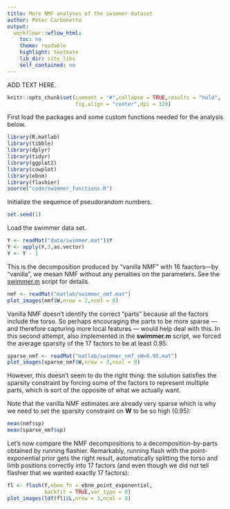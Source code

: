 ```yaml
---
title: More NMF analyses of the swimmer dataset
author: Peter Carbonetto
output:
  workflowr::wflow_html:
    toc: no
    theme: readable
    highlight: textmate
    lib_dir: site_libs
    self_contained: no
---
```


ADD TEXT HERE.

```r
knitr::opts_chunk$set(comment = "#",collapse = TRUE,results = "hold",
                      fig.align = "center",dpi = 120)
```

First load the packages and some custom functions needed for the
analysis below.

```r
library(R.matlab)
library(tibble)
library(dplyr)
library(tidyr)
library(ggplot2)
library(cowplot)
library(ebnm)
library(flashier)
source("code/swimmer_functions.R")
```

Initialize the sequence of pseudorandom numbers.

```r
set.seed(1)
```

Load the swimmer data set.

```r
Y <- readMat("data/swimmer.mat")$Y
Y <- apply(Y,3,as.vector)
Y <- Y - 1
```

This is the decomposition produced by "vanilla NMF" with 16
faactors—by "vanilla", we meaan NMF without any penalties on the
parameters. See the
[swimmer.m](https://github.com/willwerscheid/ebnmf-paper/blob/master/matlab/swimmer.m)
script for details.

```r
nmf <- readMat("matlab/swimmer_nmf.mat")
plot_images(nmf$W,nrow = 2,ncol = 8)
```

Vanilla NMF doesn't identify the correct "parts" because all the
factors include the torso. So perhaps encouraging the parts to be more
sparse --- and therefore capturing more local features --- would help
deal with this. In this second attempt, also implemented in the
**swimmer.m** script, we forced the average sparsity of the 17 factors
to be at least 0.95:

```r
sparse_nmf <- readMat("matlab/swimmer_nmf_sW=0.95.mat")
plot_images(sparse_nmf$W,nrow = 3,ncol = 8)
```

However, this doesn't seem to do the right thing: the solution
satisfies the sparsity constraint by forcing some of the factors to
represent multiple parts, which is sort of the opposite of what we
actually want.

Note that the vanilla NMF estimates are already very sparse which is
why we need to set the sparsity constraint on $\mathbf{W}$ to be so high
(0.95):

```r
mean(nmf$sp)
mean(sparse_nmf$sp)
```

Let's now compare the NMF decompositions to a decomposition-by-parts
obtained by running flashier. Remarkably, running flash with the
point-exponential prior gets the right result, automatically splitting
the torso and limb positions correctly into 17 factors (and even
though we did not tell flashier that we wanted exactly 17 factors):

```r
fl <- flash(Y,ebnm_fn = ebnm_point_exponential,
            backfit = TRUE,var_type = 0)
plot_images(ldf(fl)$L,nrow = 3,ncol = 8)
```
